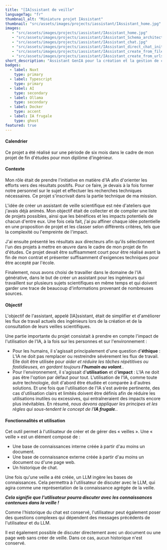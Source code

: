 ```yaml
---
title: "[IA]ssistant de veille"
languageTag: "fr"
thumbnail_alt: "Miniature projet IAssistant"
thumbnail: "src/assets/images/projects/iassistant/IAssistant_home.jpg"
images:
   - "src/assets/images/projects/iassistant/IAssistant_home.jpg"
   - "src/assets/images/projects/iassistant/IAssistant_Schema_architecture_technique_POC.png"
   - "src/assets/images/projects/iassistant/IAssistant_chat.jpg"
   - "src/assets/images/projects/iassistant/IAssistant_direct_chat_initialization.jpg"
   - "src/assets/images/projects/iassistant/IAssistant_create_from_files.jpg"
   - "src/assets/images/projects/iassistant/IAssistant_create_from_urls.jpg"
short_description: "Assistant GenIA pour la création et la gestion de corpus de documents. Récupère les données des sites web et des documents à l'aide de RAG. Construit en mettant l'accent sur l'éthique et l'IA frugale. Basé sur des solutions hébergées localement, y compris LLM et des bases de données."
badges:
  - label: Nuxt
    type: primary
  - label: Typescript
    type: primary
  - label: AI
    type: secondary
  - label: Ollama
    type: secondary
  - label: Docker
    type: accent
  - label: IA frugale
    type: ghost
featured: true
---
```

#### Calendrier
Ce projet a été réalisé sur une période de six mois dans le cadre de mon projet de fin d'études pour mon diplôme d'ingénieur.

#### Contexte
Mon rôle était de prendre l'initiative en matière d'IA afin d'orienter les efforts vers des résultats positifs. Pour ce faire, je devais à la fois former notre personnel sur le sujet et effectuer les recherches techniques nécessaires. Ce projet s'inscrivait dans la partie technique de ma mission.

L'idée de créer un assistant de veille scientifique est née d'ateliers que j'avais déjà animés. Mon objectif était de collecter et de compiler une liste de projets possibles, ainsi que les bénéfices et les impacts potentiels de chacun d'entre eux. Une fois cela fait, j'ai pu affiner chaque idée potentielle en une proposition de projet et les classer selon différents critères, tels que la complexité ou l'empreinte de l'impact.

J'ai ensuite présenté les résultats aux directeurs afin qu'ils sélectionnent l'un des projets à mettre en œuvre dans le cadre de mon projet de fin d'études. Ce projet devait être suffisamment court pour être réalisé avant la fin de mon contrat et présenter suffisamment d'exigences techniques pour être accepté par l'école.

Finalement, nous avons choisi de travailler dans le domaine de l'IA générative, dans le but de créer un assistant pour les ingénieurs qui travaillent sur plusieurs sujets scientifiques en même temps et qui doivent garder une trace de beaucoup d'informations provenant de nombreuses sources.

#### Objectif
L'objectif de l'assistant, appelé \[IA\]ssistant, était de simplifier et d'améliorer les flux de travail actuels des ingénieurs lors de la création et de la consultation de leurs veilles scientifiques.

Une partie importante du projet consistait à prendre en compte l'impact de l'utilisation de l'IA, à la fois sur les personnes et sur l'environnement :
- Pour les humains, il s'agissait principalement d'une question d'**éthique** : L'IA ne doit pas remplacer ou restreindre sévèrement les flux de travail. Elle doit être utilisée pour *aider et réduire les tâches répétitives ou fastidieuses, en gardant toujours **l'humain au volant**.*.
- Pour l'environnement, il s'agissait d'**utilisation** et d'**impact** : L'IA ne doit pas être l'option par défaut pour tout. L'utilisation de l'IA, comme toute autre technologie, doit d'abord être étudiée et comparée à d'autres solutions. Et une fois que l'utilisation de l'IA s'est avérée pertinente, des cas d'utilisation clairs et limités doivent être définis afin de réduire les utilisations inutiles ou excessives, qui entraîneraient des impacts encore plus inévitables. En résumé, *nous devons appliquer les principes et les règles qui sous-tendent le concept de l'**IA frugale**.*.

#### Fonctionnalités et utilisation
Cet outil permet à l'utilisateur de créer et de gérer des « veilles ». Une « veille » est un élément composé de :
- Une base de connaissances interne créée à partir d'au moins un document.
- Une base de connaissance externe créée à partir d'au moins un document ou d'une page web.
- Un historique de chat.

Une fois qu'une veille a été créée, un LLM ingère les bases de connaissances. Cela permettra à l'utilisateur de discuter avec le LLM, qui agira comme une représentation de la connaissance agrégée de la veille.

***Cela signifie que l'utilisateur pourra discuter avec les connaissances contenues dans la veille !***

Comme l'historique du chat est conservé, l'utilisateur peut également poser des questions complexes qui dépendent des messages précédents de l'utilisateur et du LLM.

Il est également possible de discuter directement avec un document ou une page web sans créer de veille. Dans ce cas, aucun historique n'est conservé.